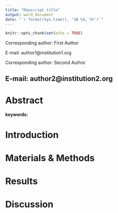 ```yaml
---
title: "Mauscript title"
output: word_document
date: "`r format(Sys.time(), '%B %d, %Y')`"
---
```

<!-- Submission to PLOS biology could fall into one of the two types of articles (no length limit in either case): -->
<!-- - [...] high-quality tutorials (including multimedia presentations) teaching important concepts in the field of computational biology. -->
<!-- - Software articles describing outstanding open source software of exceptional importance that has been shown to provide new biological insights. -->

<!-- The second option would be Ecography, as a "Software note": Software note articles should be maximum 4000 words in length (main text) and maximum 2 figures, tables or boxes. -->

```r
knitr::opts_chunk$set(echo = TRUE)
```

<!-- Author information -->
Corresponding author: First Author 

E-mail: author1@institution1.org

Corresponding author: Second Author 

E-mail: author2@institution2.org
---------------------------------
    
\newpage
    
# Abstract


<!-- keywords -->
**keywords:**

\newpage

# Introduction

# Materials & Methods

# Results

# Discussion



